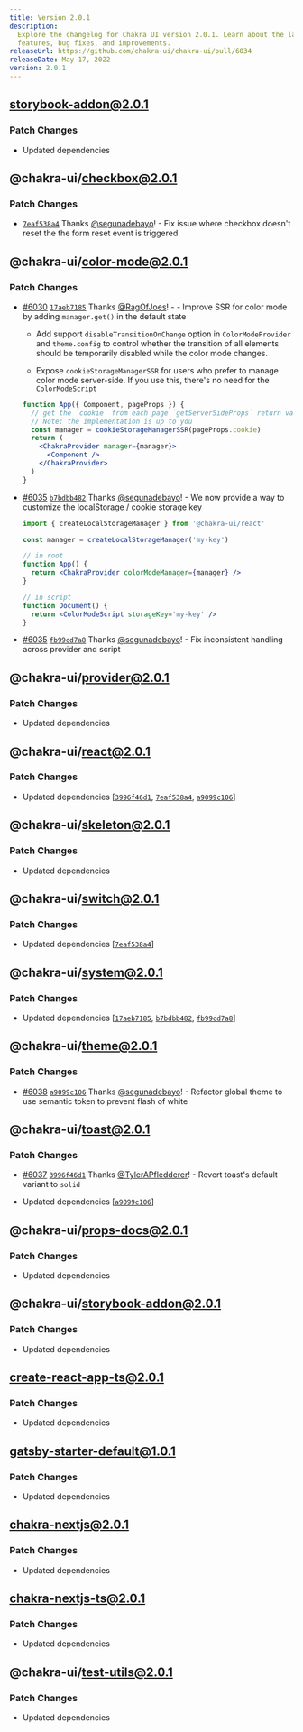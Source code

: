 ```yaml
---
title: Version 2.0.1
description:
  Explore the changelog for Chakra UI version 2.0.1. Learn about the latest
  features, bug fixes, and improvements.
releaseUrl: https://github.com/chakra-ui/chakra-ui/pull/6034
releaseDate: May 17, 2022
version: 2.0.1
---
```


## storybook-addon@2.0.1

### Patch Changes

- Updated dependencies

## @chakra-ui/checkbox@2.0.1

### Patch Changes

- [`7eaf538a4`](https://github.com/chakra-ui/chakra-ui/commit/7eaf538a4db9e168408e114f80a2c2898cf4fd47)
  Thanks [@segunadebayo](https://github.com/segunadebayo)! - Fix issue where
  checkbox doesn't reset the the form reset event is triggered

## @chakra-ui/color-mode@2.0.1

### Patch Changes

- [#6030](https://github.com/chakra-ui/chakra-ui/pull/6030)
  [`17aeb7185`](https://github.com/chakra-ui/chakra-ui/commit/17aeb7185b7439e04abec843df186fc2b1869d6f)
  Thanks [@RagOfJoes](https://github.com/RagOfJoes)! - - Improve SSR for color
  mode by adding `manager.get()` in the default state

  - Add support `disableTransitionOnChange` option in `ColorModeProvider` and
    `theme.config` to control whether the transition of all elements should be
    temporarily disabled while the color mode changes.

  - Expose `cookieStorageManagerSSR` for users who prefer to manage color mode
    server-side. If you use this, there's no need for the `ColorModeScript`

  ```jsx live=false
  function App({ Component, pageProps }) {
    // get the `cookie` from each page `getServerSideProps` return value
    // Note: the implementation is up to you
    const manager = cookieStorageManagerSSR(pageProps.cookie)
    return (
      <ChakraProvider manager={manager}>
        <Component />
      </ChakraProvider>
    )
  }
  ```

- [#6035](https://github.com/chakra-ui/chakra-ui/pull/6035)
  [`b7bdbb482`](https://github.com/chakra-ui/chakra-ui/commit/b7bdbb482e8a1c5725596401a0c4bc29c009a0ad)
  Thanks [@segunadebayo](https://github.com/segunadebayo)! - We now provide a
  way to customize the localStorage / cookie storage key

  ```jsx live=false
  import { createLocalStorageManager } from '@chakra-ui/react'

  const manager = createLocalStorageManager('my-key')

  // in root
  function App() {
    return <ChakraProvider colorModeManager={manager} />
  }

  // in script
  function Document() {
    return <ColorModeScript storageKey='my-key' />
  }
  ```

- [#6035](https://github.com/chakra-ui/chakra-ui/pull/6035)
  [`fb99cd7a8`](https://github.com/chakra-ui/chakra-ui/commit/fb99cd7a87d00614a66e17a35c91dc0e02262ece)
  Thanks [@segunadebayo](https://github.com/segunadebayo)! - Fix inconsistent
  handling across provider and script

## @chakra-ui/provider@2.0.1

### Patch Changes

- Updated dependencies

## @chakra-ui/react@2.0.1

### Patch Changes

- Updated dependencies
  \[[`3996f46d1`](https://github.com/chakra-ui/chakra-ui/commit/3996f46d1b6e3b4997542e6d3367387ed73d3f8d),
  [`7eaf538a4`](https://github.com/chakra-ui/chakra-ui/commit/7eaf538a4db9e168408e114f80a2c2898cf4fd47),
  [`a9099c106`](https://github.com/chakra-ui/chakra-ui/commit/a9099c106edf0364d36feedfc066c5523cb7c7c8)]

## @chakra-ui/skeleton@2.0.1

### Patch Changes

- Updated dependencies

## @chakra-ui/switch@2.0.1

### Patch Changes

- Updated dependencies
  \[[`7eaf538a4`](https://github.com/chakra-ui/chakra-ui/commit/7eaf538a4db9e168408e114f80a2c2898cf4fd47)]

## @chakra-ui/system@2.0.1

### Patch Changes

- Updated dependencies
  \[[`17aeb7185`](https://github.com/chakra-ui/chakra-ui/commit/17aeb7185b7439e04abec843df186fc2b1869d6f),
  [`b7bdbb482`](https://github.com/chakra-ui/chakra-ui/commit/b7bdbb482e8a1c5725596401a0c4bc29c009a0ad),
  [`fb99cd7a8`](https://github.com/chakra-ui/chakra-ui/commit/fb99cd7a87d00614a66e17a35c91dc0e02262ece)]

## @chakra-ui/theme@2.0.1

### Patch Changes

- [#6038](https://github.com/chakra-ui/chakra-ui/pull/6038)
  [`a9099c106`](https://github.com/chakra-ui/chakra-ui/commit/a9099c106edf0364d36feedfc066c5523cb7c7c8)
  Thanks [@segunadebayo](https://github.com/segunadebayo)! - Refactor global
  theme to use semantic token to prevent flash of white

## @chakra-ui/toast@2.0.1

### Patch Changes

- [#6037](https://github.com/chakra-ui/chakra-ui/pull/6037)
  [`3996f46d1`](https://github.com/chakra-ui/chakra-ui/commit/3996f46d1b6e3b4997542e6d3367387ed73d3f8d)
  Thanks [@TylerAPfledderer](https://github.com/TylerAPfledderer)! - Revert
  toast's default variant to `solid`

- Updated dependencies
  \[[`a9099c106`](https://github.com/chakra-ui/chakra-ui/commit/a9099c106edf0364d36feedfc066c5523cb7c7c8)]

## @chakra-ui/props-docs@2.0.1

### Patch Changes

- Updated dependencies

## @chakra-ui/storybook-addon@2.0.1

### Patch Changes

- Updated dependencies

## create-react-app-ts@2.0.1

### Patch Changes

- Updated dependencies

## gatsby-starter-default@1.0.1

### Patch Changes

- Updated dependencies

## chakra-nextjs@2.0.1

### Patch Changes

- Updated dependencies

## chakra-nextjs-ts@2.0.1

### Patch Changes

- Updated dependencies

## @chakra-ui/test-utils@2.0.1

### Patch Changes

- Updated dependencies
